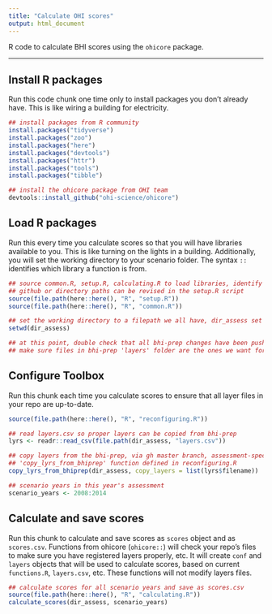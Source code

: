 ```yaml
---
title: "Calculate OHI scores"
output: html_document
---
```


R code to calculate BHI scores using the `ohicore` package.

----
## Install R packages

Run this code chunk one time only to install packages you don't already have. This is like wiring a building for electricity.

```r
## install packages from R community
install.packages("tidyverse")
install.packages("zoo")
install.packages("here")
install.packages("devtools")
install.packages("httr")
install.packages("tools")
install.packages("tibble")

## install the ohicore package from OHI team
devtools::install_github("ohi-science/ohicore")
```

## Load R packages

Run this every time you calculate scores so that you will have libraries available to you. This is like turning on the lights in a building. Additionally, you will set the working directory to your scenario folder. The syntax `::` identifies which library a function is from. 

```r
## source common.R, setup.R, calculating.R to load libraries, identify directories and functions
## github or directory paths can be revised in the setup.R script
source(file.path(here::here(), "R", "setup.R"))
source(file.path(here::here(), "R", "common.R"))

## set the working directory to a filepath we all have, dir_assess set in setup.R
setwd(dir_assess)

## at this point, double check that all bhi-prep changes have been pushed to github!
## make sure files in bhi-prep 'layers' folder are the ones we want for calculating scores!
```

## Configure Toolbox

Run this chunk each time you calculate scores to ensure that all layer files in your repo are up-to-date.

```r
source(file.path(here::here(), "R", "reconfiguring.R"))

## read layers.csv so proper layers can be copied from bhi-prep
lyrs <- readr::read_csv(file.path(dir_assess, "layers.csv"))

## copy layers from the bhi-prep, via gh master branch, assessment-specific layer folder
## 'copy_lyrs_from_bhiprep' function defined in reconfiguring.R
copy_lyrs_from_bhiprep(dir_assess, copy_layers = list(lyrs$filename))

## scenario years in this year's assessment
scenario_years <- 2008:2014
```

## Calculate and save scores

Run this chunk to calculate and save scores as `scores` object and as `scores.csv`. Functions from ohicore (`ohicore::`) will check your repo's files to make sure you have registered layers properly, etc. It will create `conf` and `layers` objects that will be used to calculate scores, based on current `functions.R`, `layers.csv`, etc. These functions will not modify layers files.

```r
## calculate scores for all scenario years and save as scores.csv
source(file.path(here::here(), "R", "calculating.R"))
calculate_scores(dir_assess, scenario_years)
```
